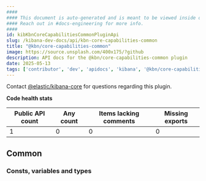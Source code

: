 ```yaml
---
####
#### This document is auto-generated and is meant to be viewed inside our experimental, new docs system.
#### Reach out in #docs-engineering for more info.
####
id: kibKbnCoreCapabilitiesCommonPluginApi
slug: /kibana-dev-docs/api/kbn-core-capabilities-common
title: "@kbn/core-capabilities-common"
image: https://source.unsplash.com/400x175/?github
description: API docs for the @kbn/core-capabilities-common plugin
date: 2025-05-13
tags: ['contributor', 'dev', 'apidocs', 'kibana', '@kbn/core-capabilities-common']
---
```




Contact [@elastic/kibana-core](https://github.com/orgs/elastic/teams/kibana-core) for questions regarding this plugin.

**Code health stats**

| Public API count  | Any count | Items lacking comments | Missing exports |
|-------------------|-----------|------------------------|-----------------|
| 1 | 0 | 0 | 0 |

## Common

### Consts, variables and types
<DocDefinitionList data={kbnCoreCapabilitiesCommonObj.common.misc}/>

